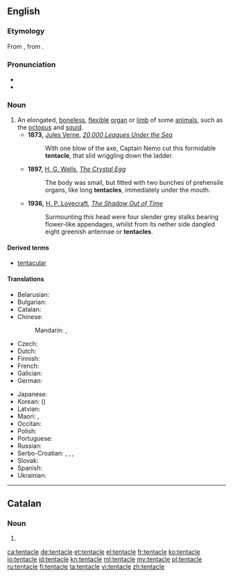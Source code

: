 ==English==
{{wikipedia}}
===Etymology===
From {{etyl|NL.|en}} {{term|tentaculum|lang=mul}}, from {{term|tentō|lang=la}}.

===Pronunciation===
* {{IPA|/ˈtɛntəkəl/|/ˈtɛntɨkəl/}}
* {{audio|en-us-tentacle.ogg|Audio (US)}}

===Noun===
{{en-noun}}

# An elongated, [[boneless]], [[flexible]] [[organ]] or [[limb]] of some [[animal]]s, such as the [[octopus]] and [[squid]].
#* '''1873,''' [[s:Author:Jules Verne|Jules Verne]], ''[http://etext.lib.virginia.edu/etcbin/ot2www-pubeng?specfile=/texts/english/modeng/publicsearch/modengpub.o2w&act=surround&offset=657864232&tag=Verne,+Jules,+1828-1905:+Twenty+Thousand+Leagues+Under+the+Sea,+1873&query=+tentacle&id=VerTwen 20,000 Leagues Under the Sea]''
#*: With one blow of the axe, Captain Nemo cut this formidable '''tentacle''', that slid wriggling down the ladder.
#* '''1897,''' [[s:Author:H._G._Wells|H. G. Wells]], ''[[s:The_Crystal_Egg|The Crystal Egg]]''
#*: The body was small, but fitted with two bunches of prehensile organs, like long '''tentacles''', immediately under the mouth.
#* '''1936,''' [[s:Author:Howard_Phillips_Lovecraft|H. P. Lovecraft]], ''[[s:The_Shadow_Out_of_Time/Chapter_4|The Shadow Out of Time]]''
#*: Surmounting this head were four slender grey stalks bearing flower-like appendages, whilst from its nether side dangled eight greenish antennae or '''tentacles'''.

====Derived terms====
* [[tentacular]]

====Translations====
{{trans-top|elongated, boneless, flexible appendage}}
* Belarusian: {{t|be|шчупальца|n|tr=ščúpalʹca|sc=Cyrl}}
* Bulgarian: {{t+|bg|пипало|n|tr=pipálo}}
* Catalan: {{t+|ca|tentacle|m}}
* Chinese:
*: Mandarin: {{t|cmn|觸手|sc=Hani}}, {{t+|cmn|触手|tr=chùshǒu|sc=Hani}}
* Czech: {{t+|cs|chapadlo|n}}
* Dutch: {{t+|nl|tentakel|n}}
* Finnish: {{t+|fi|lonkero}}
* French: {{t+|fr|tentacule|m}}
* Galician: {{t|gl|tentáculo|m}}
* German: {{t+|de|Tentakel|m}}
{{trans-mid}}
* Japanese: {{t|ja|触手|tr=しょくしゅ, shokushu|sc=Jpan}}
* Korean: {{t+|ko|촉수|tr=choksu|sc=Kore}} ({{t+|ko|觸手|sc=Kore}})
* Latvian: {{t|lv|tausteklis|m}}
* Maori: {{t|mi|kāwai}}, {{t|mi|wekeweke}}
* Occitan: {{t|oc|tentacul|m}}
* Polish: {{t|pl|macka|n}}
* Portuguese: {{t+|pt|tentáculo|m}}
* Russian: {{t+|ru|щупальце|n|tr=ščúpalʹce}}
* Serbo-Croatian: {{t|sh|pipak|m}}, {{t|sh|pipaljka|f}}, {{t|sh|пипак|m}}, {{t|sh|пипаљка|f}}
* Slovak: {{t|sk|chápadlo|n}}
* Spanish: {{t|es|tentáculo|m}}
* Ukrainian: {{t|uk|щупальце|n|tr=ščúpalʹce|sc=Cyrl}}
{{trans-bottom}}

----

==Catalan==

===Noun===
{{ca-noun|m}}

# {{l|en|tentacle}}

[[ca:tentacle]]
[[de:tentacle]]
[[et:tentacle]]
[[el:tentacle]]
[[fr:tentacle]]
[[ko:tentacle]]
[[io:tentacle]]
[[id:tentacle]]
[[kn:tentacle]]
[[ml:tentacle]]
[[my:tentacle]]
[[pl:tentacle]]
[[ru:tentacle]]
[[fi:tentacle]]
[[ta:tentacle]]
[[vi:tentacle]]
[[zh:tentacle]]